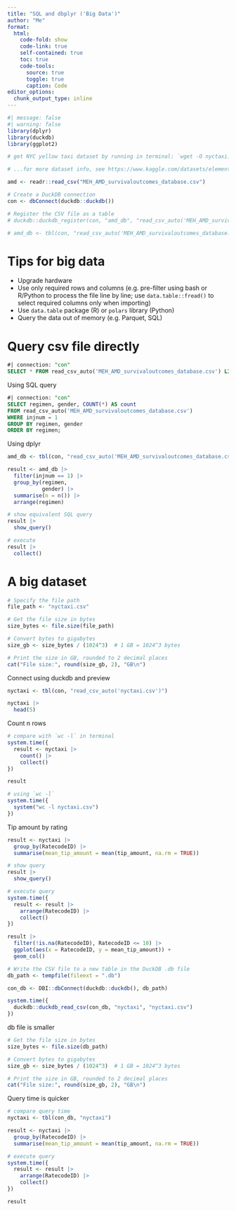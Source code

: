 ```yaml
---
title: "SQL and dbplyr ('Big Data')"
author: "Me"
format: 
  html:
    code-fold: show
    code-link: true
    self-contained: true
    toc: true
    code-tools:
      source: true
      toggle: true
      caption: Code
editor_options: 
  chunk_output_type: inline
---
```


```r
#| message: false
#| warning: false
library(dplyr)
library(duckdb)
library(ggplot2)

# get NYC yellow taxi dataset by running in terminal: `wget -O nyctaxi.csv "https://data.cityofnewyork.us/api/views/kxp8-n2sj/rows.csv?accessType=DOWNLOAD"` (from https://catalog.data.gov/dataset/2020-yellow-taxi-trip-data-january-june/resource/c3ec101d-e6c7-4084-85f3-3930defd8140)

# ...for more dataset info, see https://www.kaggle.com/datasets/elemento/nyc-yellow-taxi-trip-data

amd <- readr::read_csv("MEH_AMD_survivaloutcomes_database.csv")
```

```r
# Create a DuckDB connection
con <- dbConnect(duckdb::duckdb())

# Register the CSV file as a table
# duckdb::duckdb_register(con, "amd_db", "read_csv_auto('MEH_AMD_survivaloutcomes_database.csv')")

# amd_db <- tbl(con, "read_csv_auto('MEH_AMD_survivaloutcomes_database.csv')")
```

# Tips for big data

- Upgrade hardware
- Use only required rows and columns (e.g. pre-filter using bash or R/Python to process the file line by line; use `data.table::fread()` to select required columns only when importing)
- Use `data.table` package (R) or `polars` library (Python)
- Query the data out of memory (e.g. Parquet, SQL)

# Query csv file directly

```sql
#| connection: "con"
SELECT * FROM read_csv_auto('MEH_AMD_survivaloutcomes_database.csv') LIMIT 5
```

Using SQL query

```sql
#| connection: "con"
SELECT regimen, gender, COUNT(*) AS count 
FROM read_csv_auto('MEH_AMD_survivaloutcomes_database.csv') 
WHERE injnum = 1 
GROUP BY regimen, gender
ORDER BY regimen;
```

Using dplyr

```r
amd_db <- tbl(con, "read_csv_auto('MEH_AMD_survivaloutcomes_database.csv')")

result <- amd_db |>
  filter(injnum == 1) |>
  group_by(regimen,
           gender) |>
  summarise(n = n()) |>
  arrange(regimen)

# show equivalent SQL query
result |>
  show_query()

# execute
result |>
  collect()
```

# A big dataset

```r
# Specify the file path
file_path <- "nyctaxi.csv"

# Get the file size in bytes
size_bytes <- file.size(file_path)

# Convert bytes to gigabytes
size_gb <- size_bytes / (1024^3)  # 1 GB = 1024^3 bytes

# Print the size in GB, rounded to 2 decimal places
cat("File size:", round(size_gb, 2), "GB\n")
```

Connect using duckdb and preview

```r
nyctaxi <- tbl(con, "read_csv_auto('nyctaxi.csv')")

nyctaxi |>
  head(5)
```

Count n rows

```r
# compare with `wc -l` in terminal
system.time({
  result <- nyctaxi |>
    count() |>
    collect()
})

result

# using `wc -l` 
system.time({
  system("wc -l nyctaxi.csv")
})
```

Tip amount by rating

```r
result <- nyctaxi |>
  group_by(RatecodeID) |>
  summarise(mean_tip_amount = mean(tip_amount, na.rm = TRUE))

# show query
result |>
  show_query()

# execute query
system.time({
  result <- result |>
    arrange(RatecodeID) |>
    collect()
})

result |>
  filter(!is.na(RatecodeID), RatecodeID <= 10) |>
  ggplot(aes(x = RatecodeID, y = mean_tip_amount)) +
  geom_col()
```

```r
# Write the CSV file to a new table in the DuckDB .db file
db_path <- tempfile(fileext = ".db")

con_db <- DBI::dbConnect(duckdb::duckdb(), db_path)

system.time({
  duckdb::duckdb_read_csv(con_db, "nyctaxi", "nyctaxi.csv")
})
```

db file is smaller

```r
# Get the file size in bytes
size_bytes <- file.size(db_path)

# Convert bytes to gigabytes
size_gb <- size_bytes / (1024^3)  # 1 GB = 1024^3 bytes

# Print the size in GB, rounded to 2 decimal places
cat("File size:", round(size_gb, 2), "GB\n")
```

Query time is quicker

```r
# compare query time
nyctaxi <- tbl(con_db, "nyctaxi")

result <- nyctaxi |>
  group_by(RatecodeID) |>
  summarise(mean_tip_amount = mean(tip_amount, na.rm = TRUE))

# execute query
system.time({
  result <- result |>
    arrange(RatecodeID) |>
    collect()
})

result
```
